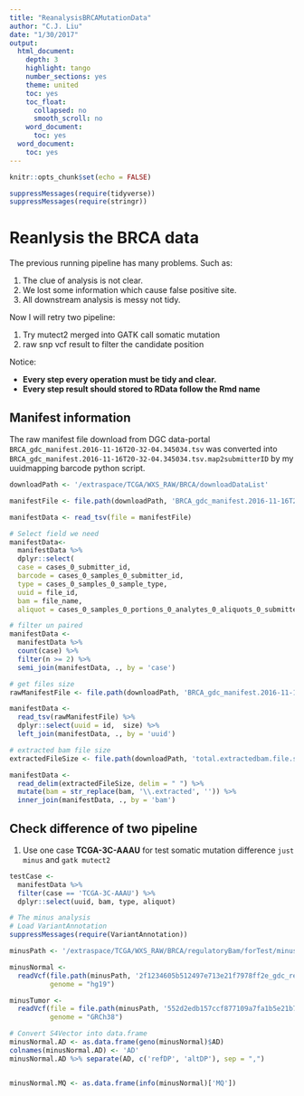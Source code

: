 ```yaml
---
title: "ReanalysisBRCAMutationData"
author: "C.J. Liu"
date: "1/30/2017"
output:
  html_document:
    depth: 3
    highlight: tango
    number_sections: yes
    theme: united
    toc: yes
    toc_float:
      collapsed: no
      smooth_scroll: no
    word_document:
      toc: yes
  word_document:
    toc: yes
---
```


```r
knitr::opts_chunk$set(echo = FALSE)
```
```r
suppressMessages(require(tidyverse))
suppressMessages(require(stringr))
```

# Reanlysis the BRCA data

The previous running pipeline has many problems. Such as:

1. The clue of analysis is not clear.
2. We lost some information which cause false positive site.
3. All downstream analysis is messy not tidy.

Now I will retry two pipeline: 

1. Try mutect2 merged into GATK call somatic mutation
2. raw snp vcf result to filter the candidate position

Notice:

- **Every step every operation must be tidy and clear.**
- **Every step result should stored to RData follow the Rmd name**

## Manifest information

The raw manifest file download from DGC data-portal `BRCA_gdc_manifest.2016-11-16T20-32-04.345034.tsv` was converted into `BRCA_gdc_manifest.2016-11-16T20-32-04.345034.tsv.map2submitterID` by my uuidmapping barcode python script.

```r
downloadPath <- '/extraspace/TCGA/WXS_RAW/BRCA/downloadDataList'

manifestFile <- file.path(downloadPath, 'BRCA_gdc_manifest.2016-11-16T20-32-04.345034.tsv.map2submitterID')

manifestData <- read_tsv(file = manifestFile)

# Select field we need
manifestData<- 
  manifestData %>% 
  dplyr::select(
  case = cases_0_submitter_id,
  barcode = cases_0_samples_0_submitter_id, 
  type = cases_0_samples_0_sample_type, 
  uuid = file_id, 
  bam = file_name,
  aliquot = cases_0_samples_0_portions_0_analytes_0_aliquots_0_submitter_id)

# filter un paired 
manifestData <- 
  manifestData %>% 
  count(case) %>% 
  filter(n >= 2) %>% 
  semi_join(manifestData, ., by = 'case')

# get files size
rawManifestFile <- file.path(downloadPath, 'BRCA_gdc_manifest.2016-11-16T20-32-04.345034.tsv')

manifestData <- 
  read_tsv(rawManifestFile) %>%
  dplyr::select(uuid = id,  size) %>%
  left_join(manifestData, ., by = 'uuid')

# extracted bam file size
extractedFileSize <- file.path(downloadPath, 'total.extractedbam.file.size')

manifestData <- 
  read_delim(extractedFileSize, delim = " ") %>%
  mutate(bam = str_replace(bam, '\\.extracted', '')) %>%
  inner_join(manifestData, ., by = 'bam')

```

## Check difference of two pipeline

1. Use one case **TCGA-3C-AAAU** for test somatic mutation difference `just minus` and `gatk mutect2`

```r
testCase <- 
  manifestData %>%
  filter(case == 'TCGA-3C-AAAU') %>%
  dplyr::select(uuid, bam, type, aliquot)

# The minus analysis
# Load VariantAnnotation
suppressMessages(require(VariantAnnotation))

minusPath <- '/extraspace/TCGA/WXS_RAW/BRCA/regulatoryBam/forTest/minus'

minusNormal <- 
  readVcf(file.path(minusPath, '2f1234605b512497e713e21f7978ff2e_gdc_realn.bam.SNP.vcf'),
          genome = "hg19")

minusTumor <- 
  readVcf(file = file.path(minusPath, '552d2edb157ccf877109a7fa1b5e21b7_gdc_realn.bam.SNP.vcf'),
          genome = "GRCh38")

# Convert S4Vector into data.frame
minusNormal.AD <- as.data.frame(geno(minusNormal)$AD)
colnames(minusNormal.AD) <- 'AD'
minusNormal.AD %>% separate(AD, c('refDP', 'altDP'), sep = ",")


minusNormal.MQ <- as.data.frame(info(minusNormal)['MQ'])


```






















